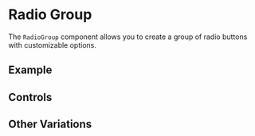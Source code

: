 

# Radio Group

<Meta of={RadioGroupStories} />

The `RadioGroup` component allows you to create a group of radio buttons with customizable options.

## Example

<Story name="Default" of={RadioGroupStories.Default} />

## Controls

<Controls />

## Other Variations

<Stories />
